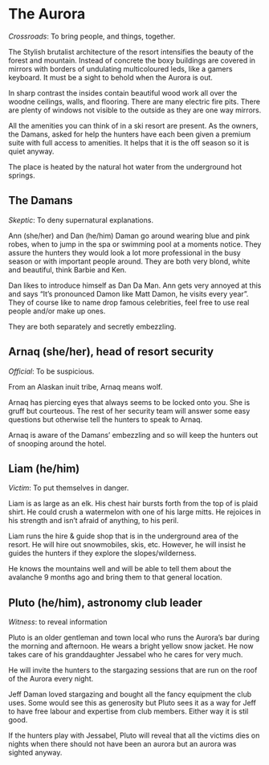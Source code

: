 # The Aurora

_Crossroads_: To bring people, and things, together.

The Stylish brutalist architecture of the resort intensifies the beauty of the forest and mountain.
Instead of concrete the boxy buildings are covered in mirrors with borders of undulating multicoloured leds, like a gamers keyboard.
It must be a sight to behold when the Aurora is out.

In sharp contrast the insides contain beautiful wood work all over the woodne ceilings, walls, and flooring.
There are many electric fire pits.
There are plenty of windows not visible to the outside as they are one way mirrors.

All the amenities you can think of in a ski resort are present.
As the owners, the Damans, asked for help the hunters have each been given a premium suite with full access to amenities.
It helps that it is the off season so it is quiet anyway.

The place is heated by the natural hot water from the underground hot springs.

## The Damans

_Skeptic_: To deny supernatural explanations.

Ann (she/her) and Dan (he/him) Daman go around wearing blue and pink robes, when to jump in the spa or swimming pool at a moments notice.
They assure the hunters they would look a lot more professional in the busy season or with important people around.
They are both very blond, white and beautiful, think Barbie and Ken.

Dan likes to introduce himself as Dan Da Man.
Ann gets very annoyed at this and says "It's pronounced Damon like Matt Damon, he visits every year".
They of course like to name drop famous celebrities, feel free to use real people and/or make up ones.

They are both separately and secretly embezzling.

## Arnaq (she/her), head of resort security

_Official_: To be suspicious.

From an Alaskan inuit tribe, Arnaq means wolf.

Arnaq has piercing eyes that always seems to be locked onto you. She is gruff but courteous. The rest of her security team will answer some easy questions but otherwise tell the hunters to speak to Arnaq.

Arnaq is aware of the Damans' embezzling and so will keep the hunters out of snooping around the hotel.

## Liam (he/him)

_Victim_: To put themselves in danger.

Liam is as large as an elk. His chest hair bursts forth from the top of is plaid shirt. He could crush a watermelon with one of his large mitts. He rejoices in his strength and isn't afraid of anything, to his peril.

Liam runs the hire & guide shop that is in the underground area of the resort. He will hire out snowmobiles, skis, etc. However, he will insist he guides the hunters if they explore the slopes/wilderness.

He knows the mountains well and will be able to tell them about the avalanche 9 months ago and bring them to that general location.

## Pluto (he/him), astronomy club leader

_Witness_: to reveal information

Pluto is an older gentleman and town local who runs the Aurora's bar during the morning and afternoon. He wears a bright yellow snow jacket.
He now takes care of his granddaughter Jessabel who he cares for very much.

He will invite the hunters to the stargazing sessions that are run on the roof of the Aurora every night.

Jeff Daman loved stargazing and bought all the fancy equipment the club uses.
Some would see this as generosity but Pluto sees it as a way for Jeff to have free labour and expertise from club members.
Either way it is stil good.

If the hunters play with Jessabel, Pluto will reveal that all the victims dies on nights when there should not have been an aurora but an aurora was sighted anyway.



